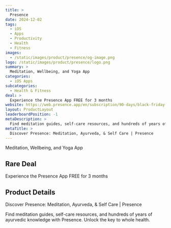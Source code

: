 ```yaml
---
title: >
  Presence
date: 2024-12-02
tags:
  - iOS
  - Apps
  - Productivity
  - Health
  - Fitness
images:
  - /static/images/product/presence/og-image.png
logo: /static/images/product/presence/logo.png
summary: >
  Meditation, Wellbeing, and Yoga App
categories:
  - iOS Apps
subcategories:
  - Health & Fitness
deal: >
  Experience the Presence App FREE for 3 months
website: https://web.presence.app/en/subscription/90-days/black-friday-2024
layout: ProductLayout
leaderboardPosition: -1
metaDescription: >
  Find meditation guides, self-care resources, and hundreds of years of ayurvedic knowledge with Presence. Unlock the key to whole health.
metaTitle: >
  Discover Presence: Meditation, Ayurveda, & Self Care | Presence
---
```

Meditation, Wellbeing, and Yoga App

## Rare Deal

Experience the Presence App FREE for 3 months

## Product Details

Discover Presence: Meditation, Ayurveda, & Self Care | Presence

Find meditation guides, self-care resources, and hundreds of years of ayurvedic knowledge with Presence. Unlock the key to whole health.
